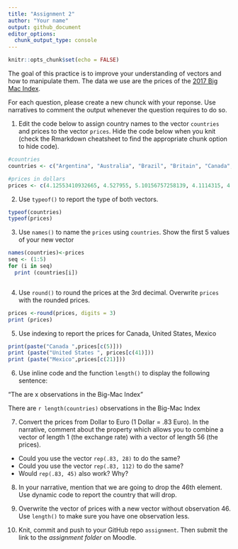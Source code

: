 ```yaml
---
title: "Assignment 2"
author: "Your name"
output: github_document
editor_options: 
  chunk_output_type: console
---
```


```r
knitr::opts_chunk$set(echo = FALSE)
```


The goal of this practice is to improve your understanding of vectors and how to manipulate them. The data we use are the prices of the [2017 Big Mac Index](http://www.economist.com/content/big-mac-index).

For each question, please create a new chunck with your reponse. Use narratives to comment the output whenever the question requires to do so.


1. Edit the code below to assign country names to the vector `countries` and prices to the vector `prices`. Hide the code below when you knit (check the Rmarkdown cheatsheet to find the appropriate chunk option to hide code).

```r
#countries
countries <- c("Argentina", "Australia", "Brazil", "Britain", "Canada", "Chile", "China", "Colombia", "Costa Rica", "Czech Republic", "Denmark", "Egypt", "Euro area", "Hong Kong", "Hungary", "India", "Indonesia", "Israel", "Japan", "Malaysia", "Mexico", "New Zealand", "Norway", "Pakistan", "Peru", "Philippines", "Poland", "Russia", "Saudi Arabia", "Singapore", "South Africa", "South Korea", "Sri Lanka", "Sweden", "Switzerland", "Taiwan", "Thailand", "Turkey", "UAE", "Ukraine", "United States", "Uruguay", "Venezuela", "Vietnam", "Austria", "Belgium", "Estonia", "Finland", "France", "Germany", "Greece", "Ireland", "Italy", "Netherlands", "Portugal", "Spain")

#prices in dollars
prices <- c(4.12553410932665, 4.527955, 5.10156757258139, 4.1114315, 4.6556967948218, 3.84409554461789, 2.9171270718232, 3.24360452925142, 4.00003493480292, 3.28139971386194, 4.60649054517816, 1.75398378529494, 4.4650245, 2.45791461307047, 3.20894752849616, 2.75723192502808, 2.40293204682299, 4.77333709927976, 3.36104723155846, 2.00302783277047, 2.75424026530641, 4.43226, 5.91416018925313, 3.56633380884451, 3.22927879440258, 2.64945182050953, 2.72339966564202, 2.27813538775693, 3.1998720051198, 4.06474559047688, 2.26073850791258, 3.84396977241952, 3.77297121483168, 5.81892070131244, 6.74168957112483, 2.26396522024444, 3.49624667636214, 3.00611009353896, 3.81159814865233, 1.69785838317577, 5.3, 4.52882773036056, 4.05555555555556, 2.63939293962389, 3.88263, 4.6248975, 3.5971425, 5.207292, 4.681995, 4.453605, 3.8255325, 4.6477365, 4.79619, 4.1224395, 3.7113375, 4.33941)
```

2. Use `typeof()` to report the type of both vectors.
```r
typeof(countries)
typeof(prices)
```

3. Use `names()` to name the `prices` using `countries`. Show the first 5 values of your new vector
```r
names(countries)<-prices
seq <- (1:5)
for (i in seq)
  print (countries[i])



```


4. Use `round()` to round the prices at the 3rd decimal. Overwrite `prices` with the rounded prices.
```r
prices <-round(prices, digits = 3)
print (prices)
```

5. Use indexing to report the prices for Canada, United States, Mexico
```r
print(paste("Canada ",prices[c(5)]))
print (paste("United States ", prices[c(41)]))
print (paste("Mexico",prices[c(21)]))
```

6. Use inline code and the function `length()` to display the following sentence:

"The are x observations in the Big-Mac Index"

There are `r length(countries)` observations in the Big-Mac Index

7. Convert the prices from Dollar to Euro (1 Dollar = .83 Euro). In the narrative, comment about the property which allows you to combine a vector of length 1 (the exchange rate) with a vector of length 56 (the prices). 

 - Could you use the vector `rep(.83, 28)` to do the same? 
 - Could you use the vector `rep(.83, 112)` to do the same?
 - Would `rep(.83, 45)` also work? Why?

8. In your narrative, mention that we are going to drop the 46th element. Use dynamic code to report the country that will drop.

9. Overwrite the vector of prices with a new vector without observation 46. Use `length()` to make sure you have one observation less.

10. Knit, commit and push to your GitHub repo `assignment`. Then submit the link to the *assignment folder* on Moodle.



